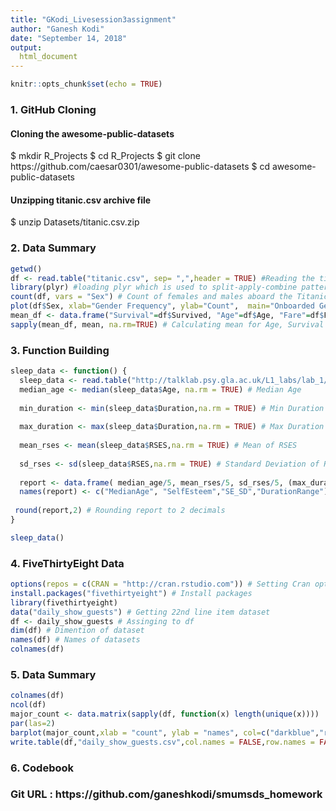 ```yaml
---
title: "GKodi_Livesession3assignment"
author: "Ganesh Kodi"
date: "September 14, 2018"
output: 
  html_document
---
```


```r
knitr::opts_chunk$set(echo = TRUE)
```
### 1.	 GitHub Cloning 
#### Cloning the awesome-public-datasets
$ mkdir R_Projects
$ cd R_Projects
$ git clone https://github.com/caesar0301/awesome-public-datasets
$ cd awesome-public-datasets

#### Unzipping titanic.csv archive file
$ unzip Datasets/titanic.csv.zip

### 2.	Data Summary

```r
getwd()
df <- read.table("titanic.csv", sep= ",",header = TRUE) #Reading the titanic csv
library(plyr) #loading plyr which is used to split-apply-combine pattern in R
count(df, vars = "Sex") # Count of females and males aboard the Titanic
plot(df$Sex, xlab="Gender Frequency", ylab="Count",  main="Onboarded Gender Comparison") # Plotting Gender comparison plot of onboarded people
mean_df <- data.frame("Survival"=df$Survived, "Age"=df$Age, "Fare"=df$Fare) # Creating another data frame for limited column from df
sapply(mean_df, mean, na.rm=TRUE) # Calculating mean for Age, Survival and Fare
```

### 3.	Function Building 
```r
sleep_data <- function() {
  sleep_data <- read.table("http://talklab.psy.gla.ac.uk/L1_labs/lab_1/homework/sleep_data_01.csv", sep= ",", header=TRUE) # creating df from online dataset
  median_age <- median(sleep_data$Age, na.rm = TRUE) # Median Age
  
  min_duration <- min(sleep_data$Duration,na.rm = TRUE) # Min Duration
  
  max_duration <- max(sleep_data$Duration,na.rm = TRUE) # Max Duration
  
  mean_rses <- mean(sleep_data$RSES,na.rm = TRUE) # Mean of RSES
  
  sd_rses <- sd(sleep_data$RSES,na.rm = TRUE) # Standard Deviation of RSES
  
  report <- data.frame( median_age/5, mean_rses/5, sd_rses/5, (max_duration-min_duration) )
  names(report) <- c("MedianAge", "SelfEsteem","SE_SD","DurationRange")
  
 round(report,2) # Rounding report to 2 decimals
}

sleep_data()
```

### 4.	FiveThirtyEight Data
```r
options(repos = c(CRAN = "http://cran.rstudio.com")) # Setting Cran options
install.packages("fivethirtyeight") # Install packages
library(fivethirtyeight) 
data("daily_show_guests") # Getting 22nd line item dataset
df <- daily_show_guests # Assinging to df
dim(df) # Dimention of dataset
names(df) # Names of datasets
colnames(df)


```

### 5.	Data Summary 
```r
colnames(df)
ncol(df)
major_count <- data.matrix(sapply(df, function(x) length(unique(x))))
par(las=2)
barplot(major_count,xlab = "count", ylab = "names", col=c("darkblue","red"),beside=TRUE, horiz=TRUE, legend = rownames(major_count))
write.table(df,"daily_show_guests.csv",col.names = FALSE,row.names = FALSE,sep=",") # Writing dataset to csv file
```

### 6.	Codebook 
### Git URL : https://github.com/ganeshkodi/smumsds_homework